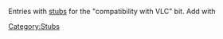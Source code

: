 Entries with [[:Category:Stubs|stub]]s for the "compatibility with VLC" bit. Add with {{tl|Compat}}
[[Category:Stubs]]